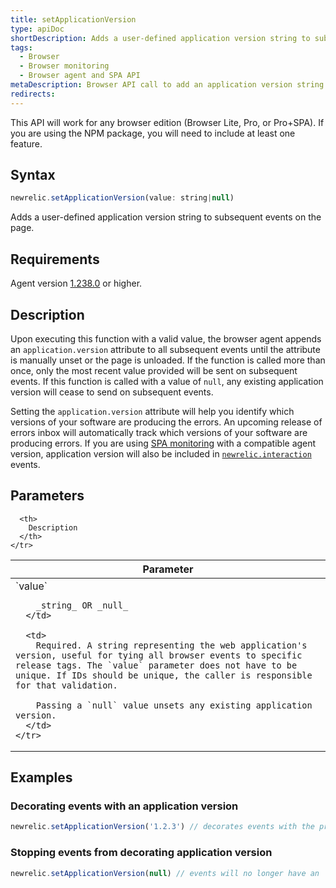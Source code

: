 ```yaml
---
title: setApplicationVersion
type: apiDoc
shortDescription: Adds a user-defined application version string to subsequent events on the page.
tags:
  - Browser
  - Browser monitoring
  - Browser agent and SPA API
metaDescription: Browser API call to add an application version string to subsequent events on the page.
redirects:
---
```


<Callout variant="important">
This API will work for any browser edition (Browser Lite, Pro, or Pro+SPA). If you are using the NPM package, you will need to include at least one feature.
</Callout>

## Syntax

```js
newrelic.setApplicationVersion(value: string|null)
```

Adds a user-defined application version string to subsequent events on the page.

## Requirements

Agent version [1.238.0](/docs/release-notes/new-relic-browser-release-notes/browser-agent-release-notes) or higher.

## Description

Upon executing this function with a valid value, the browser agent appends an `application.version` attribute to all subsequent events until the attribute is manually unset or the page is unloaded. If the function is called more than once, only the most recent value provided will be sent on subsequent events. If this function is called with a value of `null`, any existing application version will cease to send on subsequent events.

Setting the `application.version` attribute will help you identify which versions of your software are producing the errors. An upcoming release of errors inbox will automatically track which versions of your software are producing errors. If you are using [SPA monitoring](/docs/browser/single-page-app-monitoring/get-started/welcome-single-page-app-monitoring) with a compatible agent version, application version will also be included in [`newrelic.interaction`](/docs/browser/new-relic-browser/browser-agent-apis/browser-spa-api-newrelicinteraction) events.

## Parameters

<table>
  <thead>
    <tr>
      <th width="25%">
        Parameter
      </th>

      <th>
        Description
      </th>
    </tr>
  </thead>

  <tbody>
    <tr>
      <td>
        `value`

        _string_ OR _null_
      </td>

      <td>
        Required. A string representing the web application's version, useful for tying all browser events to specific release tags. The `value` parameter does not have to be unique. If IDs should be unique, the caller is responsible for that validation.

        Passing a `null` value unsets any existing application version.
      </td>
    </tr>
  </tbody>
</table>

## Examples

### Decorating events with an application version

```js
newrelic.setApplicationVersion('1.2.3') // decorates events with the property 'application.version':'1.2.3'
```

### Stopping events from decorating application version

```js
newrelic.setApplicationVersion(null) // events will no longer have an 'application.version' property set
```
